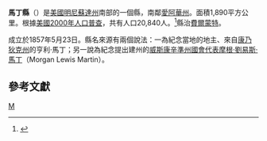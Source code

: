 {{noteTA
|T=zh-hans:马丁县 (明尼苏达州);zh-hk:馬丁縣 (明尼蘇達州);zh-tw:馬丁郡 (明尼蘇達州);
}}

{{Otheruses|馬丁縣|subject=美國明尼蘇達州的一個縣|other=同名的縣}}
<!--[[File:Map_of_Minnesota_highlighting_Martin_County.svg|250px]]-->
{{Infobox U.S. County
| county = 馬丁縣
| state = 明尼蘇達州
| en county = Martin County
| en state = Minnesota
| seal =               <!--image of county seal -->
| founded year = [[1857|1857]] [http://www.house.leg.state.mn.us/hinfo/govseries/No33.htm]     <!-- if you include a reference, the year's wikilink won't work so add the [[|]] to the year -->
| founded date = May 23      <!-- optional, syntax is: February 1 -->
| seat wl =  Fairmont          <!-- county seat; the WikiLink is created for you: "City" results in "[[City,_State|City]]" -->
| largest city wl = [[费尔蒙特_(明尼苏达州)|費爾蒙特]]   <!-- largest city; the WikiLink is created for you: "City" results in "[[City,_State|City]]" -->
| area mi = 730
| area km = 1,890
| area land mi = 709
| area land km = 1,837
| area water mi = 20
| area water km = 52
| area percentage = 2.77%
| census yr = 2000
| pop = 21,802
| density mi = 31
| density km = 12
| time zone = Central
| UTC offset = -6
| DST offset = -5
| footnotes = 
| web = www.co.martin.mn.us
| named for = [[Henry_Martin|Henry Martin]] or [[Morgan_Lewis_Martin|Morgan Lewis Martin]]
}}

'''馬丁縣'''（{{lang-en|Martin County}}）是[[美國|美國]][[明尼蘇達州|明尼蘇達州]]南部的一個縣，南鄰[[愛阿華州|愛阿華州]]。面積1,890平方公里。根據[[美國2000年人口普查|美國2000年人口普查]]，共有人口20,840人。<ref name="QF">{{cite web|title=State & County QuickFacts|url=http://quickfacts.census.gov/qfd/states/27/27091.html|publisher=United States Census Bureau|accessdate=September 1, 2013|deadurl=yes|archiveurl=https://www.webcitation.org/60AvCgpzU?url=http://quickfacts.census.gov/qfd/states/27/27091.html|archivedate=2011-07-14}}</ref>縣治[[費爾蒙特_(明尼蘇達州)|費爾蒙特]]。

成立於1857年5月23日。縣名來源有兩個說法：一為紀念當地的地主、來自[[康乃狄克州|康乃狄克州]]的亨利·馬丁；另一說為紀念提出建州的[[威斯康辛準州|威斯康辛準州]][[國會代表|國會代表]][[摩根·劉易斯·馬丁|摩根·劉易斯·馬丁]]（Morgan Lewis Martin）。

== 參考文獻 ==
{{reflist}}

[[Category:明尼苏达州行政区划|M]]